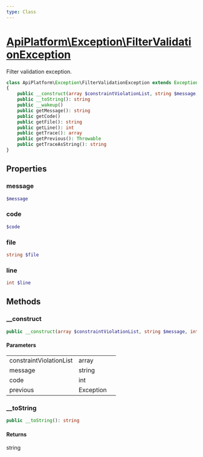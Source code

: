 ```yaml
---
type: Class
---
```


# [ApiPlatform\Exception\FilterValidationException](/docs/reference/Exception/FilterValidationException)

Filter validation exception.


```php
class ApiPlatform\Exception\FilterValidationException extends Exception implements Stringable, Throwable, `<a href="/docs/reference/Exception/ExceptionInterface">ApiPlatform\Exception\ExceptionInterface</a>`
{
    public __construct(array $constraintViolationList, string $message, int $code, null|Exception $previous)
    public __toString(): string
    public __wakeup()
    public getMessage(): string
    public getCode()
    public getFile(): string
    public getLine(): int
    public getTrace(): array
    public getPrevious(): Throwable
    public getTraceAsString(): string
}
```
## Properties
### message

```php
$message
```



### code

```php
$code
```



### file

```php
string $file
```



### line

```php
int $line
```



## Methods

### __construct



```php
public __construct(array $constraintViolationList, string $message, int $code, null|Exception $previous)
```

#### Parameters

<table><tbody>
<tr><td>constraintViolationList</td><td>array</td><td></td></tr><tr><td>message</td><td>string</td><td></td></tr><tr><td>code</td><td>int</td><td></td></tr><tr><td>previous</td><td>Exception</td><td></td></tr>
</tbody>
</table>

### __toString



```php
public __toString(): string
```

#### Returns

string
